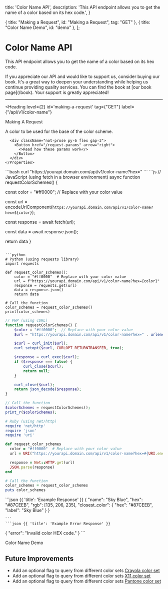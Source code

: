 
  title: 'Color Name API',
  description:
    'This API endpoint allows you to get the name of a color based on its hex code.',
}

  { title: "Making a Request", id: "Making a Request", tag: "GET" },
  { title: "Color Name Demo", id: "demo" },
];


# Color Name API

This API endpoint allows you to get the name of a color based on its hex code. 

<Note>
  If you appreciate our API and would like to support us, consider buying our book. It's a great way to deepen your understanding while helping us continue providing quality services. You can find the book at [our book page](/book). Your support is greatly appreciated!
</Note>

---

<Heading
  level={2}
  id='making-a-request'
  tag={"GET"}
  label={"/api/v1/color-name"}
>
  Making A Request
</Heading>
<Row>
  <Col>
    <Properties>
      <Property name="hex" type="string">
        A color to be used for the base of the color scheme.
      </Property>

      <div className="not-prose py-6 flex gap-3">
        <Button href="/request-params" arrow="right">
          <>Read how these params work</>
        </Button>
      </div>
    </Properties>

  </Col>
  <Col sticky>

<CodeGroup title="Making a request">
  ```bash
  curl "https://yourapi.domain.com/api/v1/color-name?hex=<HEX_CODE>"
  ```
  ```js
// JavaScript (using fetch in a browser environment)
async function requestColorSchemes() {

  const color = "#ff0000"; // Replace with your color value

  const url = encodeUriComponent(`https://yourapi.domain.com/api/v1/color-name?hex=${color}`);

  const response = await fetch(url);

  const data = await response.json();

  return data
}

```

```python
# Python (using requests library)
import requests

def request_color_schemes():
    color = "#ff0000"  # Replace with your color value
    url = f"https://yourapi.domain.com/api/v1/color-name?hex={color}"
    response = requests.get(url)
    data = response.json()
    return data

# Call the function
color_schemes = request_color_schemes()
print(color_schemes)

````

```php
// PHP (using cURL)
function requestColorSchemes() {
    $color = "#ff0000";  // Replace with your color value
    $url = "https://yourapi.domain.com/api/v1/color-name?hex=" . urlencode($color);

    $curl = curl_init($url);
    curl_setopt($curl, CURLOPT_RETURNTRANSFER, true);

    $response = curl_exec($curl);
    if ($response === false) {
        curl_close($curl);
        return null;
    }

    curl_close($curl);
    return json_decode($response);
}

// Call the function
$colorSchemes = requestColorSchemes();
print_r($colorSchemes);
```

```ruby
# Ruby (using net/http)
require 'net/http'
require 'json'
require 'uri'

def request_color_schemes
  color = "#ff0000"  # Replace with your color value
  url = URI("https://yourapi.domain.com/api/v1/color-name?hex=#{URI.encode_www_form_component(color)}")

  response = Net::HTTP.get(url)
  JSON.parse(response)
end

# Call the function
color_schemes = request_color_schemes
puts color_schemes
```

</CodeGroup>
    ```json {{ 'title': 'Example Response' }}
{
  "name": "Sky Blue",
  "hex": "#87CEEB",
  "rgb": [135, 206, 235],
    "closest_color": {
        "hex": "#87CEEB",
        "label": "Sky Blue"
      }
}

    ```
    ```json {{ 'title': 'Example Error Response' }}
{
  "error": "Invalid color HEX code."
}
    ```
  </Col>
</Row>

<Heading level={2} id="demo">
  Color Name Demo
</Heading>

<ColorPickerAndDisplay />

 ## Future Improvements
 
 - Add an optional flag to query from different color sets [Crayola color set](https://en.wikipedia.org/wiki/List_of_Crayola_crayon_colors)
 - Add an optional flag to query from different color sets [X11 color set](https://en.wikipedia.org/wiki/X11_color_names)
 - Add an optional flag to query from different color sets [Pantone color set](https://en.wikipedia.org/wiki/List_of_colors:_N%E2%80%93Z)